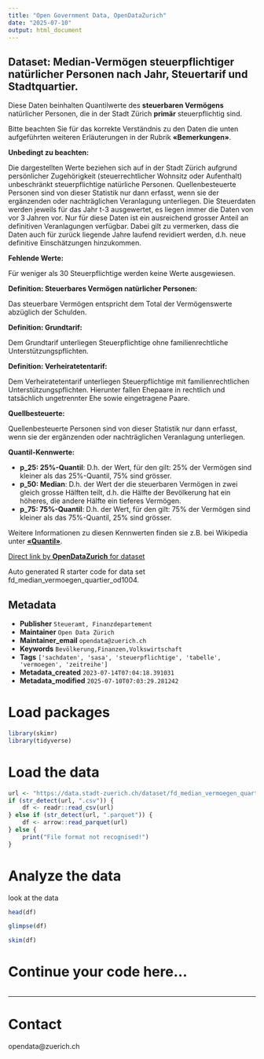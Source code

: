```yaml
---
title: "Open Government Data, OpenDataZurich"
date: "2025-07-10"
output: html_document
---
```


## Dataset: Median-Vermögen steuerpflichtiger natürlicher Personen nach Jahr, Steuertarif und Stadtquartier.

Diese Daten beinhalten Quantilwerte des **steuerbaren Vermögens** natürlicher Personen, die in der Stadt Zürich **primär** steuerpflichtig sind. 

Bitte beachten Sie für das korrekte Verständnis zu den Daten die unten aufgeführten weiteren Erläuterungen in der Rubrik **«Bemerkungen»**.



**Unbedingt zu beachten:**

 Die dargestellten Werte beziehen sich auf in der Stadt Zürich aufgrund persönlicher Zugehörigkeit
(steuerrechtlicher Wohnsitz oder Aufenthalt) unbeschränkt steuerpflichtige natürliche Personen.
Quellenbesteuerte Personen sind von dieser Statistik nur dann erfasst, wenn sie der ergänzenden
oder nachträglichen Veranlagung unterliegen.
Die Steuerdaten werden jeweils für das Jahr t-3 ausgewertet, es liegen immer die Daten von vor 3 Jahren vor. Nur für diese Daten ist ein ausreichend grosser Anteil an definitiven Veranlagungen verfügbar. Dabei gilt zu vermerken, dass die Daten auch für zurück liegende Jahre laufend revidiert werden, d.h. neue definitive Einschätzungen hinzukommen.
 

[]()

**Fehlende Werte:**

 Für weniger als 30 Steuerpflichtige werden keine Werte ausgewiesen.
 

[]()

**Definition: Steuerbares Vermögen natürlicher Personen:**

 Das steuerbare Vermögen entspricht dem Total der Vermögenswerte abzüglich der Schulden.



[]()

**Definition: Grundtarif:**

 Dem Grundtarif unterliegen Steuerpflichtige ohne familienrechtliche Unterstützungspflichten.



[]()

**Definition: Verheiratetentarif:**

 Dem Verheiratetentarif unterliegen Steuerpflichtige mit familienrechtlichen Unterstützungspflichten. Hierunter fallen Ehepaare in rechtlich und tatsächlich ungetrennter Ehe sowie eingetragene Paare.



[]()

**Quellbesteuerte:**

 Quellenbesteuerte Personen sind von dieser Statistik nur dann erfasst, wenn sie der ergänzenden oder nachträglichen Veranlagung unterliegen.



[]()

**Quantil-Kennwerte:**

 - **p_25: 25%-Quantil**: D.h. der Wert, für den gilt: 25% der Vermögen sind kleiner als das 25%-Quantil, 75% sind grösser.
- **p_50: Median**: D.h. der Wert der die steuerbaren Vermögen in zwei gleich grosse Hälften teilt, d.h. die Hälfte der Bevölkerung hat ein höheres, die andere Hälfte ein tieferes Vermögen. 
- **p_75: 75%-Quantil**: D.h. der Wert, für den gilt: 75% der Vermögen sind kleiner als das 75%-Quantil, 25% sind grösser.

Weitere Informationen zu diesen Kennwerten finden sie z.B. bei Wikipedia unter [**«Quantil»**](https://de.wikipedia.org/wiki/Quantil).



[]()



[Direct link by **OpenDataZurich** for dataset](https://data.stadt-zuerich.ch/dataset/fd_median_vermoegen_quartier_od1004)

Auto generated R starter code for data set fd_median_vermoegen_quartier_od1004.

## Metadata

- **Publisher** `Steueramt, Finanzdepartement`
- **Maintainer** `Open Data Zürich`
- **Maintainer_email** `opendata@zuerich.ch`
- **Keywords** `Bevölk­erung,Finanzen,​​Volks​­wirt​­schaft`
- **Tags** `['sachdaten', 'sasa', 'steuerpflichtige', 'tabelle', 'vermoegen', 'zeitreihe']`
- **Metadata_created** `2023-07-14T07:04:18.391031`
- **Metadata_modified** `2025-07-10T07:03:29.281242`


# Load packages

```r
library(skimr)
library(tidyverse)
```

# Load the data

```r
url <- "https://data.stadt-zuerich.ch/dataset/fd_median_vermoegen_quartier_od1004/download/WIR100OD1004.csv"
if (str_detect(url, ".csv")) {
    df <- readr::read_csv(url)
} else if (str_detect(url, ".parquet")) {
    df <- arrow::read_parquet(url)
} else {
    print("File format not recognised!")
}
```

# Analyze the data

look at the data
```r
head(df)
```

```r
glimpse(df)
```

```r
skim(df)
```

# Continue your code here...

```r

```

------------------------------------------------------------------------

# Contact

opendata@zuerich.ch
